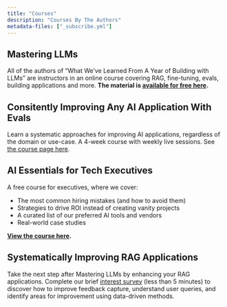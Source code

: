 ```yaml
---
title: "Courses"
description: "Courses By The Authors"
metadata-files: ["_subscribe.yml"]
---
```


## Mastering LLMs

All of the authors of "What We've Learned From A Year of Building with LLMs" are instructors in an online course covering RAG, fine-tuning, evals, building applications and more.  **The material is [available for free here](https://parlance-labs.com/education/).**

## Consitently Improving Any AI Application With Evals

Learn a systematic approaches for improving AI applications, regardless of the domain or use-case.  A 4-week course with weekly live sessions. See [the course page here](https://maven.com/parlance-labs/evals).

## AI Essentials for Tech Executives

A free course for executives, where we cover:

- The most common hiring mistakes (and how to avoid them)
- Strategies to drive ROI instead of creating vanity projects
- A curated list of our preferred AI tools and vendors
- Real-world case studies

**[View the course here](https://ai-execs.com/).**

## Systematically Improving RAG Applications

Take the next step after Mastering LLMs by enhancing your RAG applications. Complete our brief [interest survey](https://q7gjsgfstrp.typeform.com/ragcourse) (less than 5 minutes) to discover how to improve feedback capture, understand user queries, and identify areas for improvement using data-driven methods.
